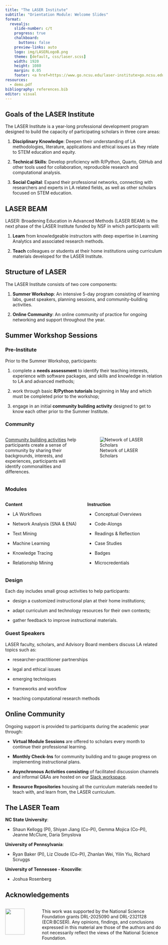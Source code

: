 ```yaml
---
title: "The LASER Institute"
subtitle: "Orientation Module: Welcome Slides"
format:
  revealjs: 
    slide-number: c/t
    progress: true
    chalkboard: 
      buttons: false
    preview-links: auto
    logo: img/LASERLogoB.png
    theme: [default, css/laser.scss]
    width: 1920
    height: 1080
    margin: 0.05
    footer: <a href=https://www.go.ncsu.edu/laser-institute>go.ncsu.edu/laser-institute
resources:
  - demo.pdf
bibliography: references.bib
editor: visual
---
```


## Goals of the LASER Institute 

The LASER Institute is a year-long professional development program designed to build the capacity of participating scholars in three core areas:

1.  **Disciplinary Knowledge**: Deepen their understanding of LA methodologies, literature, applications and ethical issues as they relate to STEM education and equity.

2.  **Technical Skills**: Develop proficiency with R/Python, Quarto, GitHub and other tools used for collaboration, reproducible research and computational analysis.

3.  **Social Capital**: Expand their professional networks, connecting with researchers and experts in LA related fields, as well as other scholars focused on STEM education.

## LASER BEAM

LASER: Broadening Education in Advanced Methods (LASER BEAM) is the next phase of the LASER Institute funded by NSF in which participants will:

1.  **Learn** from knowledgeable instructors with deep expertise in Learning Analytics and associated research methods.

2.  **Teach** colleagues or students at their home institutions using curriculum materials developed for the LASER Institute.

## Structure of LASER  

The LASER Institute consists of two core components:

1.  **Summer Workshop**: An intensive 5-day program consisting of learning labs, guest speakers, planning sessions, and community-building activities.

2.  **Online Community**: An online community of practice for ongoing networking and support throughout the year.

## Summer Workshop Sessions

::: panel-tabset
### Pre-Institute

Prior to the Summer Workshop, participants:

1.  complete a **needs assessment** to identify their teaching interests, experience with software packages, and skills and knowledge in relation to LA and advanced methods;

2.  work through basic **R/Python tutorials** beginning in May and which must be completed prior to the workshop;

3.  engage in an initial **community building activity** designed to get to know each other prior to the Summer Institute.

### Community

::: columns
::: {.column width="50%"}
[Community building activities](https://fi.ncsu.edu/news/laser-institute-builds-community-of-scholars-for-lifelong-connections-future-collaboration/) help participants create a sense of community by sharing their backgrounds, interests, and experiences, participants will identify commonalities and differences.
:::

::: {.column width="50%"}
![Network of LASER Scholars](img/laser-network.png)
:::
:::

### Modules

::: columns
::: {.column width="50%"}
**Content**

-   LA Workflows

-   Network Analysis (SNA & ENA)

-   Text Mining

-   Machine Learning

-   Knowledge Tracing

-   Relationship Mining
:::

::: {.column width="50%"}
**Instruction**

-   Conceptual Overviews

-   Code-Alongs

-   Readings & Reflection

-   Case Studies

-   Badges

-   Microcredentials
:::
:::

### Design

Each day includes small group activities to help participants:

-   design a customized instructional plan at their home institutions;

-   adapt curriculum and technology resources for their own contexts;

-   gather feedback to improve instructional materials.

### Guest Speakers

LASER faculty, scholars, and Advisory Board members discuss LA related topics such as:

-   researcher-practitioner partnerships

-   legal and ethical issues

-   emerging techniques

-    frameworks and workflow

-   teaching computational research methods
:::

## Online Community

Ongoing support is provided to participants during the academic year through:

-   **Virtual Module Sessions** are offered to scholars every month to continue their professional learning.

-   **Monthly Check-Ins** for community building and to gauge progress on implementing instructional plans.

-   **Asynchronous Activities consisting** of facilitated discussion channels and informal Q&As are hosted on our [Slack workspace](#0).

-   **Resource Repositories** housing all the curriculum materials needed to teach with, and learn from, the LASER curriculum.

## The LASER Team

**NC State University**:

-   Shaun Kellogg (PI), Shiyan Jiang (Co-PI), Gemma Mojica (Co-PI), Jeanne McClure, Daria Smyslova

**University of Pennsylvania**:

-   Ryan Baker (PI), Liz Cloude (Co-PI), Zhanlan Wei, Yilin Yiu, Richard Scruggs

**University of Tennessee - Knoxville**:

-   Joshua Rosenberg

## Acknowledgements

::: columns
::: {.column width="20%"}
![](img/nsf.jpg){fig-align="center" width="80%"}
:::

::: {.column width="80%"}
This work was supported by the National Science Foundation grants DRL-2025090 and DRL-2321128 (ECR:BCSER). Any opinions, findings, and conclusions expressed in this material are those of the authors and do not necessarily reflect the views of the National Science Foundation.
:::
:::
